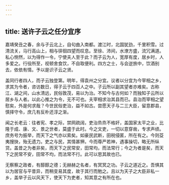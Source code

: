 ```yaml
---
---
---
```

title: 送许子云之任分宜序
---



嘉靖癸丑之春，余与子云北上，自句曲入南都。渡江时，北国犹劲，千里积雪。过清流关，马行高山上，相与徘徊四望而叹息。至徐、沛间，水潦方盛，流冗满道。私心恻然，以为得作一令，宁使夫人至于此？而子云为人，宽厚有度，居乡时，人多爱之。行役所至，视顿舍食饮，不自取便利。四方之士，与会逆旅中，饮酒别去，依依有情。予以是识子云之贤。

盖同行者四人，而子云独登第。明年，得袁州之分宜。议者以分宜为今宰相之乡，求其为令者，咨访数日，得子云于四百人之中。子云所以副其望者亦难矣。古称江、湖之间，山水清远，民俗敦茂，易以为治。不知今与古何如？而独知子云所以居乡与人者。以此心推之为令，无不可也。夫宰相求治其县而已。县治而宰相之望慰矣，外是何求哉？今世民俗吏治，益不如古。尝愿天子与二三大臣，留意郡县，慎择守令，庶几有反朴还淳之渐。

闻之长老云：往者宪、孝之际，禁网疏阔，吏治烝烝不格奸，盖国家太平之业，比隆于成、康、文、景之世者，莫盛于此时。今之文吏，一切以意穿凿，专求声绩。庶务号为振举，而天下之气亦以索矣。如豪民武断，田税侵匿，所在有之。今则芟夷搜抉，殆无遗力。吏之与民，其情甚狎。今而尊严若神，遇事操切，略无所纵贷。盖昔之为者非矣，而天下之民常安，田常均，而法常行；今之为者是矣，而天下之民常不安，田常不均，而法常不行。此可以思其故也已。

无察察之政者，有醇醇之德；无赫赫之名者，有冥冥之功。子云之道近之。吾惧其以为居官与平昔异，而稍变易其度，故于其行而勉之。且以为天子之大臣非私一乡，盖举子云以风天下，使天下为吏者，知其意之有所在也。